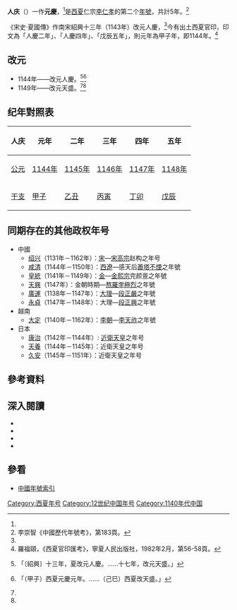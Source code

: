 {{Eranamebox|年号=人庆
|起讫时间= 1144年－1148年
|政权= [[西夏|西夏]]
|帝王= 仁宗[[李仁孝|李仁孝]]
|历时= 5年
|timeline= <timeline>
ImageSize  = width:200 height:50
PlotArea   = width:180 height:30 left:10 bottom:20
TimeAxis   = orientation:horizontal
DateFormat = yyyy
Period     = from:1032 till:1227
AlignBars  = early
ScaleMajor = increment:50 start:1032
Colors =
  id:canvas value:rgb(1,1,0.85)
BackgroundColors = canvas:canvas
PlotData =
  width:15 color:black
  bar:era from:start till:end
  bar:era from:1139 till:1193 color:red
  bar:era from:1144 till:1148 color:yellow
</timeline>
|说明= 人慶在<span style="color: red;">'''西夏'''</span>及李仁孝時期的位置
}}
'''人庆'''（{{kj|1144年||1148年|}}）一作'''元慶'''，<ref name="佛祖歷代通載"/>是[[西夏|西夏]]仁宗[[李仁孝|李仁孝]]的第二个[[年號|年號]]，共計5年。<ref>李崇智《中國歷代年號考》，第183頁。</ref>

《宋史·夏國傳》作南宋紹興十三年（1143年）改元人慶，<ref name="宋史"/>今有出土西夏官印，印文為「人慶二年」、「人慶四年」、「戊辰五年」，則元年為甲子年，即1144年。<ref>羅福頤，《西夏官印匯考》，寧夏人民出版社，1982年2月，第56-58頁。</ref>

==改元==
*1144年——改元人慶。<ref name="宋史">{{cite wikisource|title=宋史列傳卷第二百四十五外國二夏國下|last=脫脫|wslink=zh:宋史/卷486}}「〔紹興〕十三年，夏改元人慶。……十七年，改元天盛。」</ref><ref name="佛祖歷代通載">{{cite wikisource|title=佛祖歷代通載卷二十|last=念常|wslink=zh:佛祖歷代通載/卷20}}「（甲子）西夏元慶元年。……（己巳）西夏改天盛。」</ref>
*1149年——改元天盛。<ref name="宋史"/><ref name="佛祖歷代通載"/>

==纪年對照表==
{| class="wikitable"  style="text-align:center;"
!人庆!!元年!!二年!!三年!!四年!!五年
|-
![[公元|公元]]
|[[1144年|1144年]]||[[1145年|1145年]]||[[1146年|1146年]]||[[1147年|1147年]]||[[1148年|1148年]]
|-
![[干支|干支]]
|[[甲子|甲子]]||[[乙丑|乙丑]]||[[丙寅|丙寅]]||[[丁卯|丁卯]]||[[戊辰|戊辰]]
|}

==同期存在的其他政权年号==
*中國
**[[绍兴_(南宋)|绍兴]]（1131年－1162年）：[[宋朝|宋]]—[[宋高宗|宋高宗]]赵构之年号
**[[咸清|咸清]]（1144年－1150年）：[[西遼|西遼]]—感天后[[蕭塔不煙|蕭塔不煙]]之年號
**[[皇統|皇統]]（1141年－1149年）：[[金朝|金]]—[[金熙宗|金熙宗]]完颜亶之年號
**[[天興_(熬羅孛極烈)|天興]]（1147年）：金朝時期—[[熬羅孛極烈|熬羅孛極烈]]之年號
**[[廣運_(大理)|廣運]]（1138年－1147年）：[[大理國|大理]]—[[段和譽|段正嚴]]之年號
**[[永貞_(大理)|永貞]]（1147年－1148年）：大理—[[段正興|段正興]]之年號
*越南
**[[大定_(越南)|大定]]（1140年－1162年）：[[李朝_(越南)|李朝]]—[[李天祚|李天祚]]之年號
*日本
**[[康治|康治]]（1142年－1144年）: [[近衛天皇|近衛天皇]]之年号
**[[天養|天養]]（1144年－1145年）：近衛天皇之年号
**[[久安|久安]]（1145年－1151年）：近衛天皇之年号

==參考資料==
{{Reflist}}

==深入閱讀==
<div>
*{{Cite book|author=李崇智|title=中國歷代年號考|format=|url=|date=2004年12月|publisher=中華書局|location=北京|id=ISBN 7101025129}}
*{{Cite book|author=鄧洪波|title=東亞歷史年表|format=pdf|url=http://www.eastasia.ntu.edu.tw/chinese/05_a04.htm|date=2005年3月|publisher=國立臺灣大學東亞經典與文化研究計劃|location=臺北|id=ISBN 9789860005189|access-date=2021-12-13|archive-date=2007-08-25|archive-url=https://web.archive.org/web/20070825002742/http://www.eastasia.ntu.edu.tw/chinese/05_a04.htm|dead-url=yes}}
*{{Cite book|author=長部和雄|title=西夏紀年考（上）|format=pdf|url=https://repository.kulib.kyoto-u.ac.jp/dspace/bitstream/2433/247949/1/shirin_018_3_420.pdf|date=1933年7月1日|publisher=京都大學|location=東京|id=ISBN|access-date=2021年12月13日|archive-date=2021年12月9日|archive-url=https://web.archive.org/web/20211209150023/https://repository.kulib.kyoto-u.ac.jp/dspace/bitstream/2433/247949/1/shirin_018_3_420.pdf|dead-url=no}}
*{{Cite book|author=長部和雄|title=西夏紀年考（下）|format=pdf|url=https://repository.kulib.kyoto-u.ac.jp/dspace/bitstream/2433/247970/1/shirin_018_4_657.pdf|date=1933年10月1日|publisher=京都大學|location=東京|id=ISBN|access-date=2021年12月18日|archive-date=2021年12月18日|archive-url=https://web.archive.org/web/20211218133522/https://repository.kulib.kyoto-u.ac.jp/dspace/bitstream/2433/247970/1/shirin_018_4_657.pdf}}
</div>

==參看==
*[[中国年号列表#西夏|中國年號索引]]

{{年号|[[大庆_(夏仁宗)|大庆]]|[[中国年号列表|西夏年号]]|[[天盛_(西夏)|天盛]]}}
{{西夏年号}}

[[Category:西夏年号|Category:西夏年号]]
[[Category:12世纪中国年号|Category:12世纪中国年号]]
[[Category:1140年代中国|Category:1140年代中国]]